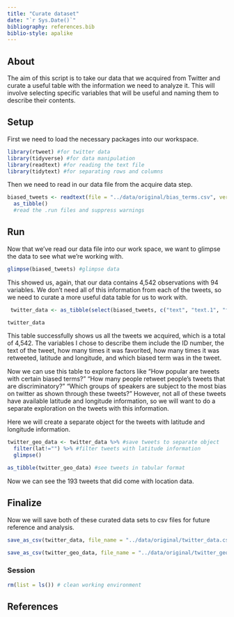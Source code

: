 ```yaml
---
title: "Curate dataset"
date: "`r Sys.Date()`"
bibliography: references.bib
biblio-style: apalike
---
```


## About
The aim of this script is to take our data that we acquired from Twitter and curate a useful table with the information we need to analyze it. This will involve selecting specific variables that will be useful and naming them to describe their contents. 

## Setup
First we need to load the necessary packages into our workspace.
```r
library(rtweet) #for twitter data
library(tidyverse) #for data manipulation
library(readtext) #for reading the text file 
library(tidytext) #for separating rows and columns
```

Then we need to read in our data file from the acquire data step. 
```r
biased_tweets <- readtext(file = "../data/original/bias_terms.csv", verbosity = 0) %>%
  as_tibble()
  #read the .run files and suppress warnings 
```

## Run
Now that we've read our data file into our work space, we want to glimpse the data to see what we're working with. 
```r
glimpse(biased_tweets) #glimpse data
```
This showed us, again, that our data contains 4,542 observations with 94 variables. We don't need all of this information from each of the tweets, so we need to curate a more useful data table for us to work with. 

```r
 twitter_data <- as_tibble(select(biased_tweets, c("text", "text.1", "favorite_count", "retweet_count", "lat", "lng", "search_term"))) # create table of biased_tweets data with only specific columns
```

```r
twitter_data
```
This table successfully shows us all the tweets we acquired, which is a total of 4,542. The variables I chose to describe them include the ID number, the text of the tweet, how many times it was favorited, how many times it was retweeted, latitude and longitude, and which biased term was in the tweet. 

Now we can use this table to explore factors like "How popular are tweets with certain biased terms?" "How many people retweet people's tweets that are discriminatory?" "Which groups of speakers are subject to the most bias on twitter as shown through these tweets?" However, not all of these tweets have available latitude and longitude information, so we will want to do a separate exploration on the tweets with this information. 

Here we will create a separate object for the tweets with latitude and longitude information. 
```r
twitter_geo_data <- twitter_data %>% #save tweets to separate object
  filter(lat!="") %>% #filter tweets with latitude information
  glimpse() 
```

```r
as_tibble(twitter_geo_data) #see tweets in tabular format
```
Now we can see the 193 tweets that did come with location data. 

## Finalize
Now we will save both of these curated data sets to csv files for future reference and analysis.
```r
save_as_csv(twitter_data, file_name = "../data/original/twitter_data.csv") #save the curated data results as a csv file 
```

```r
save_as_csv(twitter_geo_data, file_name = "../data/original/twitter_geo_data.csv") #save the curated data results with latitude and longitude as a csv file 
```

### Session

```r
rm(list = ls()) # clean working environment
```

## References
